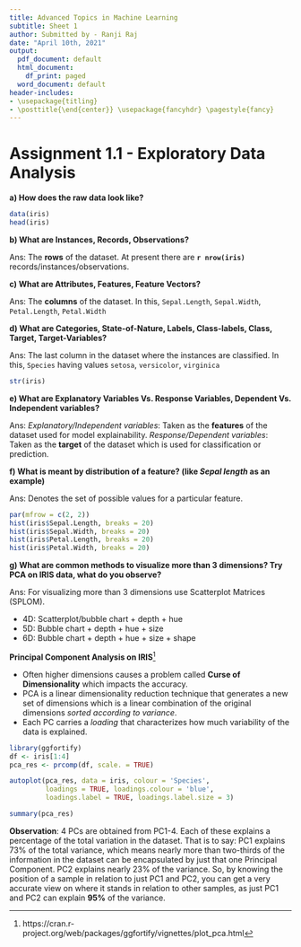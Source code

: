 ---
title: Advanced Topics in Machine Learning
subtitle: Sheet 1
author: Submitted by - Ranji Raj
date: "April 10th, 2021"
output:
  pdf_document: default
  html_document:
    df_print: paged
  word_document: default
header-includes:
- \usepackage{titling}
- \posttitle{\end{center}} \usepackage{fancyhdr} \pagestyle{fancy} 
---
# **Assignment 1.1 - Exploratory Data Analysis**

__a) How does the raw data look like?__

```{r part-a}
data(iris)
head(iris)
```

__b) What are Instances, Records, Observations?__

Ans: The __rows__ of the dataset. At present there are __`r nrow(iris)`__ records/instances/observations.

__c) What are Attributes, Features, Feature Vectors?__

Ans: The __columns__ of the dataset. In this, `Sepal.Length`, `Sepal.Width`, `Petal.Length`, `Petal.Width`

__d) What are Categories, State-of-Nature, Labels, Class-labels, Class, Target, Target-Variables?__

Ans: The last column in the dataset where the instances are classified. In this, `Species` having values `setosa`, `versicolor`, `virginica`
```{r part-b,c,d}
str(iris)
```
__e) What are Explanatory Variables Vs. Response Variables, Dependent Vs. Independent variables?__

Ans: 
_Explanatory/Independent variables_: Taken as the __features__ of the dataset used for model explainability. _Response/Dependent variables_: Taken as the __target__ of the dataset which is used for classification or prediction.

__f) What is meant by distribution of a feature? (like _Sepal length_ as an example)__

Ans: Denotes the set of possible values for a particular feature.

```{r part-f}
par(mfrow = c(2, 2))
hist(iris$Sepal.Length, breaks = 20)
hist(iris$Sepal.Width, breaks = 20)
hist(iris$Petal.Length, breaks = 20)
hist(iris$Petal.Width, breaks = 20)
```
__g) What are common methods to visualize more than 3 dimensions? Try PCA on IRIS data, what do you observe?__

Ans: For visualizing more than 3 dimensions use Scatterplot Matrices (SPLOM).

- 4D: Scatterplot/bubble chart + depth + hue
- 5D: Bubble chart + depth + hue + size
- 6D: Bubble chart + depth + hue + size + shape

\newpage
__Principal Component Analysis on IRIS__[^1]

- Often higher dimensions causes a problem called __Curse of Dimensionality__ which impacts the accuracy.
- PCA is a linear dimensionality reduction technique that generates a new set of dimensions which is a linear combination of the original dimensions _sorted according to variance_.
- Each PC carries a _loading_ that characterizes how much variability of the data is explained.

```{r echo = FALSE, message=FALSE, warning=FALSE}
library(ggfortify)
df <- iris[1:4]
pca_res <- prcomp(df, scale. = TRUE)

autoplot(pca_res, data = iris, colour = 'Species',
         loadings = TRUE, loadings.colour = 'blue',
         loadings.label = TRUE, loadings.label.size = 3)
```
```{r}
summary(pca_res)
```
__Observation__: 4 PCs are obtained from PC1-4. Each of these explains a percentage of the total variation in the dataset. That is to say: PC1 explains 73% of the total variance, which means nearly more than two-thirds of the information in the dataset can be encapsulated by just that one Principal Component. PC2 explains nearly 23% of the variance. So, by knowing the position of a sample in relation to just PC1 and PC2, you can get a very accurate view on where it stands in relation to other samples, as just PC1 and PC2 can explain __95%__ of the variance. 


[^1]: https://cran.r-project.org/web/packages/ggfortify/vignettes/plot_pca.html
